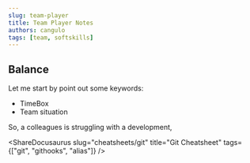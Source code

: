 ```yaml
---
slug: team-player
title: Team Player Notes
authors: cangulo
tags: [team, softskills]
---
```



<!--truncate-->

## Balance

Let me start by point out some keywords:
* TimeBox
* Team situation

So, a colleagues is struggling with a development, 

<AboutMe/>

<ShareDocusaurus 
  slug="cheatsheets/git" 
  title="Git Cheatsheet" 
  tags={["git", "githooks", "alias"]} />